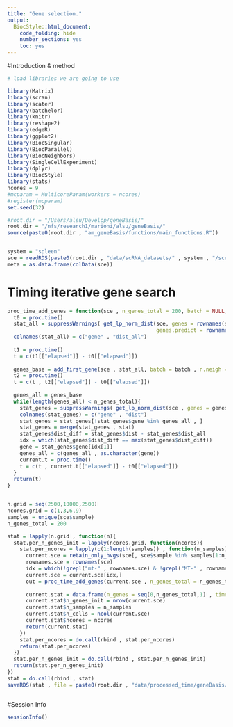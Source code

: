 ```yaml
---
title: "Gene selection."
output:
  BiocStyle::html_document:
    code_folding: hide
    number_sections: yes
    toc: yes  
---
```


#Introduction & method


```r
# load libraries we are going to use

library(Matrix)
library(scran)
library(scater)
library(batchelor)
library(knitr)
library(reshape2)
library(edgeR)
library(ggplot2)
library(BiocSingular)
library(BiocParallel)
library(BiocNeighbors)
library(SingleCellExperiment)
library(dplyr)
library(BiocStyle)
library(stats)
ncores = 9
#mcparam = MulticoreParam(workers = ncores)
#register(mcparam)
set.seed(32)

#root.dir = "/Users/alsu/Develop/geneBasis/"
root.dir = "/nfs/research1/marioni/alsu/geneBasis/"
source(paste0(root.dir , "am_geneBasis/functions/main_functions.R"))


system = "spleen"
sce = readRDS(paste0(root.dir , "data/scRNA_datasets/" , system , "/sce_" , system , ".Rds"))
meta = as.data.frame(colData(sce))


```


# Timing iterative gene search

```r



proc_time_add_genes = function(sce , n_genes_total = 200, batch = NULL, n.neigh = 5, p = 3, ncores){
  t0 = proc.time()
  stat_all = suppressWarnings( get_lp_norm_dist(sce, genes = rownames(sce), batch = batch , n.neigh = n.neigh , nPC = 50 , 
                                                genes.predict = rownames(sce) , p = p, ncores = ncores) )
  colnames(stat_all) = c("gene" , "dist_all")
  
  t1 = proc.time()
  t = c(t1[["elapsed"]] - t0[["elapsed"]])
  
  genes_base = add_first_gene(sce , stat_all, batch = batch , n.neigh = n.neigh, p = p, K = 1, ncores = 1)
  t2 = proc.time()
  t = c(t , t2[["elapsed"]] - t0[["elapsed"]])
  
  genes_all = genes_base
  while(length(genes_all) < n_genes_total){
    stat_genes = suppressWarnings( get_lp_norm_dist(sce , genes = genes_all , batch = batch, n.neigh = n.neigh , nPC = NULL, genes.predict = rownames(sce) , p = p, ncores=ncores) )
    colnames(stat_genes) = c("gene" , "dist")   
    stat_genes = stat_genes[!stat_genes$gene %in% genes_all , ] 
    stat_genes = merge(stat_genes , stat)
    stat_genes$dist_diff = stat_genes$dist - stat_genes$dist_all 
    idx = which(stat_genes$dist_diff == max(stat_genes$dist_diff))
    gene = stat_genes$gene[idx[1]]
    genes_all = c(genes_all , as.character(gene))
    current.t = proc.time()
    t = c(t , current.t[["elapsed"]] - t0[["elapsed"]])
  }
  return(t)
}


n.grid = seq(2500,10000,2500)
ncores.grid = c(1,3,6,9)
samples = unique(sce$sample)
n_genes_total = 200

stat = lapply(n.grid , function(n){
  stat.per_n_genes_init = lapply(ncores.grid, function(ncores){
    stat.per_ncores = lapply(c(1:length(samples)) , function(n_samples){
      current.sce = retain_only_hvgs(sce[, sce$sample %in% samples[1:n_samples]], n = n, var.thresh = 0)
      rownames.sce = rownames(sce)
      idx = which(!grepl("mt-" , rownames.sce) & !grepl("MT-" , rownames.sce) & !grepl("Mt-" , rownames.sce))
      current.sce = current.sce[idx,]
      out = proc_time_add_genes(current.sce , n_genes_total = n_genes_total, batch = NULL , ncores = ncores)
      
      current.stat = data.frame(n_genes = seq(0,n_genes_total,1) , time = out)  
      current.stat$n_genes_init = nrow(current.sce)
      current.stat$n_samples = n_samples
      current.stat$n_cells = ncol(current.sce)
      current.stat$ncores = ncores
      return(current.stat)
    })
    stat.per_ncores = do.call(rbind , stat.per_ncores)
    return(stat.per_ncores)
  })
  stat.per_n_genes_init = do.call(rbind , stat.per_n_genes_init)
  return(stat.per_n_genes_init)
})
stat = do.call(rbind , stat)
saveRDS(stat , file = paste0(root.dir , "data/processed_time/geneBasis/" , system , "/stat_unbatched.Rds"))



```

#Session Info

```r
sessionInfo()
```
